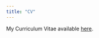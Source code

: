 ```yaml
---
title: "CV"
---
```


<!-- This css code to control size of the page title. Here it is 0 to make it invisible -->

```{=html}
<style>
.title {
  font-size: 0px;
}
</style>
```
My Curriculum Vitae available [here](https://drive.google.com/open?id=1sia680YPK_Va4iN1uqwWC7o70kRgecEL&usp=drive_fs).
